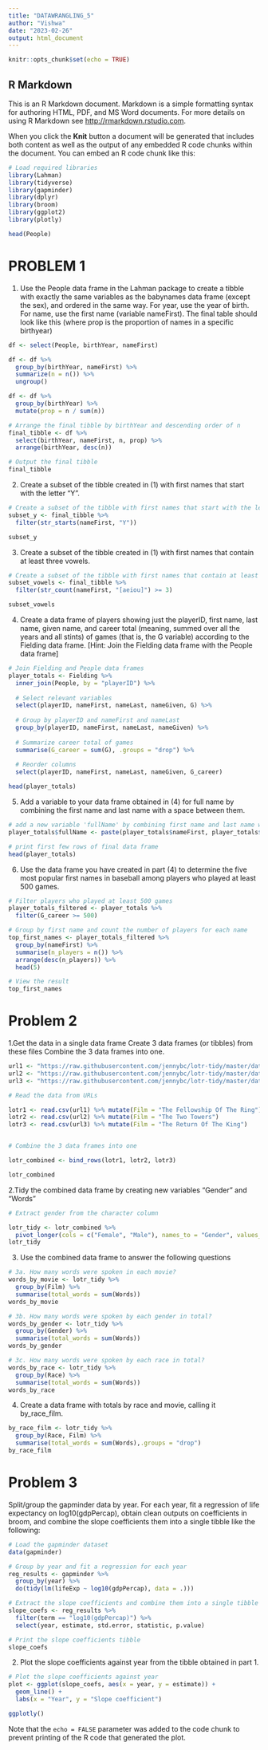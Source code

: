 ```yaml
---
title: "DATAWRANGLING_5"
author: "Vishwa"
date: "2023-02-26"
output: html_document
---
```


```r
knitr::opts_chunk$set(echo = TRUE)
```

## R Markdown

This is an R Markdown document. Markdown is a simple formatting syntax for authoring HTML, PDF, and MS Word documents. For more details on using R Markdown see <http://rmarkdown.rstudio.com>.

When you click the **Knit** button a document will be generated that includes both content as well as the output of any embedded R code chunks within the document. You can embed an R code chunk like this:


```r
# Load required libraries
library(Lahman)
library(tidyverse)
library(gapminder)
library(dplyr)
library(broom)
library(ggplot2)
library(plotly)
```

```r
head(People)
```
# PROBLEM 1

(1) Use the People data frame in the Lahman package to create a tibble with exactly the same variables as the babynames data frame (except the sex), and ordered in the same way. For year, use the year of birth. For name, use the first name (variable nameFirst). The final table should look like this (where prop 
is the proportion of names in a specific birthyear)

```r
df <- select(People, birthYear, nameFirst)

df <- df %>%
  group_by(birthYear, nameFirst) %>%
  summarize(n = n()) %>%
  ungroup()

df <- df %>%
  group_by(birthYear) %>%
  mutate(prop = n / sum(n))

# Arrange the final tibble by birthYear and descending order of n
final_tibble <- df %>%
  select(birthYear, nameFirst, n, prop) %>%
  arrange(birthYear, desc(n))

# Output the final tibble
final_tibble
```
(2) Create a subset of the tibble created in (1) with first names that start with the letter “Y”.
```r
# Create a subset of the tibble with first names that start with the letter "Y"
subset_y <- final_tibble %>%
  filter(str_starts(nameFirst, "Y"))

subset_y
```
(3) Create a subset of the tibble created in (1) with first names that contain at least three vowels.

```r
# Create a subset of the tibble with first names that contain at least three vowels
subset_vowels <- final_tibble %>%
  filter(str_count(nameFirst, "[aeiou]") >= 3)

subset_vowels
```

(4) Create a data frame of players showing just the playerID, first name, last name, given name, and career total (meaning, summed over all the years and all stints) of games (that is, the G variable) according to the Fielding data frame. [Hint: Join the Fielding data frame with the People data frame]

```r
# Join Fielding and People data frames
player_totals <- Fielding %>%
  inner_join(People, by = "playerID") %>%
  
  # Select relevant variables
  select(playerID, nameFirst, nameLast, nameGiven, G) %>%
  
  # Group by playerID and nameFirst and nameLast
  group_by(playerID, nameFirst, nameLast, nameGiven) %>%
  
  # Summarize career total of games
  summarise(G_career = sum(G), .groups = "drop") %>%
  
  # Reorder columns
  select(playerID, nameFirst, nameLast, nameGiven, G_career)

head(player_totals)

```

(5) Add a variable to your data frame obtained in (4) for full name by combining the first name and last
name with a space between them.
```r
# add a new variable 'fullName' by combining first name and last name with a space
player_totals$fullName <- paste(player_totals$nameFirst, player_totals$nameLast, sep = " ")

# print first few rows of final data frame
head(player_totals)

```


(6) Use the data frame you have created in part (4) to determine the five most popular first names in
baseball among players who played at least 500 games.

```r
# Filter players who played at least 500 games
player_totals_filtered <- player_totals %>%
  filter(G_career >= 500)

# Group by first name and count the number of players for each name
top_first_names <- player_totals_filtered %>%
  group_by(nameFirst) %>%
  summarise(n_players = n()) %>%
  arrange(desc(n_players)) %>%
  head(5)

# View the result
top_first_names

```

# Problem 2

1.Get the data in a single data frame
Create 3 data frames (or tibbles) from these files
Combine the 3 data frames into one.
```r

url1 <- "https://raw.githubusercontent.com/jennybc/lotr-tidy/master/data/The_Fellowship_Of_The_Ring.csv"
url2 <- "https://raw.githubusercontent.com/jennybc/lotr-tidy/master/data/The_Two_Towers.csv"
url3 <- "https://raw.githubusercontent.com/jennybc/lotr-tidy/master/data/The_Return_Of_The_King.csv"

# Read the data from URLs

lotr1 <- read.csv(url1) %>% mutate(Film = "The Fellowship Of The Ring")
lotr2 <- read.csv(url2) %>% mutate(Film = "The Two Towers")
lotr3 <- read.csv(url3) %>% mutate(Film = "The Return Of The King")


# Combine the 3 data frames into one

lotr_combined <- bind_rows(lotr1, lotr2, lotr3)

lotr_combined
```

2.Tidy the combined data frame by creating new variables “Gender” and “Words”

```r
# Extract gender from the character column

lotr_tidy <- lotr_combined %>%
  pivot_longer(cols = c("Female", "Male"), names_to = "Gender", values_to = "Words")
lotr_tidy
```


3. Use the combined data frame to answer the following questions

```r
# 3a. How many words were spoken in each movie?
words_by_movie <- lotr_tidy %>%
  group_by(Film) %>%
  summarise(total_words = sum(Words))
words_by_movie
```


```r
# 3b. How many words were spoken by each gender in total?
words_by_gender <- lotr_tidy %>%
  group_by(Gender) %>%
  summarise(total_words = sum(Words))
words_by_gender
```


```r
# 3c. How many words were spoken by each race in total?
words_by_race <- lotr_tidy %>%
  group_by(Race) %>%
  summarise(total_words = sum(Words))
words_by_race
```

4. Create a data frame with totals by race and movie, calling it by_race_film.

```r
by_race_film <- lotr_tidy %>%
  group_by(Race, Film) %>%
  summarise(total_words = sum(Words),.groups = "drop")
by_race_film
```


# Problem 3

Split/group the gapminder data by year. For each year, fit a regression of life expectancy on
log10(gdpPercap), obtain clean outputs on coefficients in broom, and combine the slope
coefficients them into a single tibble like the following:

```r
# Load the gapminder dataset
data(gapminder)

# Group by year and fit a regression for each year
reg_results <- gapminder %>%
  group_by(year) %>%
  do(tidy(lm(lifeExp ~ log10(gdpPercap), data = .)))

# Extract the slope coefficients and combine them into a single tibble
slope_coefs <- reg_results %>%
  filter(term == "log10(gdpPercap)") %>%
  select(year, estimate, std.error, statistic, p.value)

# Print the slope coefficients tibble
slope_coefs
```

2. Plot the slope coefficients against year from the tibble obtained in part 1.
```r
# Plot the slope coefficients against year
plot <- ggplot(slope_coefs, aes(x = year, y = estimate)) +
  geom_line() +
  labs(x = "Year", y = "Slope coefficient")

ggplotly()
```


Note that the `echo = FALSE` parameter was added to the code chunk to prevent printing of the R code that generated the plot.
